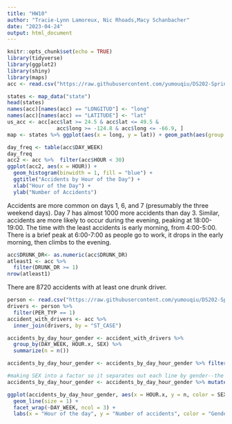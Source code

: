 ```yaml
---
title: "HW10"
author: "Tracie-Lynn Lamoreux, Nic Rhoads,Macy Schanbacher"
date: "2023-04-24"
output: html_document
---
```


```r
knitr::opts_chunk$set(echo = TRUE)
library(tidyverse)
library(ggplot2)
library(shiny)
library(maps)
acc <- read.csv("https://raw.githubusercontent.com/yumouqiu/DS202-Spring2023/main/Practice/data/fars2016/accident.csv", stringsAsFactors = FALSE)
```

```r
states <- map_data("state")
head(states)
names(acc)[names(acc) == "LONGITUD"] <- "long"
names(acc)[names(acc) == "LATITUDE"] <- "lat"
us_acc <- acc[acc$lat >= 24.5 & acc$lat <= 49.5 & 
                acc$long >= -124.8 & acc$long <= -66.9, ]
map <- states %>% ggplot(aes(x = long, y = lat)) + geom_path(aes(group = group)) + geom_point(data = us_acc, aes(x=long, y = lat))
```


```r
day_freq <- table(acc$DAY_WEEK)
day_freq
acc2 <- acc %>%  filter(acc$HOUR < 30) 
ggplot(acc2, aes(x = HOUR)) +
  geom_histogram(binwidth = 1, fill = "blue") +
  ggtitle("Accidents by Hour of the Day") +
  xlab("Hour of the Day") +
  ylab("Number of Accidents")
```

Accidents are more common on days 1, 6, and 7 (presumably the three weekend days). Day 7 has almost 1000 more accidents than day 3. Similar, accidents are more likely to occur during the evening, peaking at 18:00-19:00. The time with the least accidents is early morning, from 4:00-5:00. There is a brief peak at 6:00-7:00 as people go to work, it drops in the early morning, then climbs to the evening.

```r
acc$DRUNK_DR<- as.numeric(acc$DRUNK_DR)
atleast1 <- acc %>%
  filter(DRUNK_DR >= 1)
nrow(atleast1)
```

There are 8720 accidents with at least one drunk driver.

```r
person <- read.csv("https://raw.githubusercontent.com/yumouqiu/DS202-Spring2023/main/Practice/data/fars2016/person.csv", stringsAsFactors = FALSE)
drivers <- person %>%
  filter(PER_TYP == 1)
accident_with_drivers <- acc %>%
  inner_join(drivers, by = "ST_CASE")
```


```r
accidents_by_day_hour_gender <- accident_with_drivers %>%
  group_by(DAY_WEEK, HOUR.x, SEX) %>%
  summarize(n = n())

accidents_by_day_hour_gender <- accidents_by_day_hour_gender %>% filter(HOUR.x <30)

```

```r
#making SEX into a factor so it separates out each line by gender--the graph was weird, nearly unreadable without doing this
accidents_by_day_hour_gender <- accidents_by_day_hour_gender %>% mutate(SEX = as.factor(SEX))
```


```r

ggplot(accidents_by_day_hour_gender, aes(x = HOUR.x, y = n, color = SEX)) +
  geom_line(size = 1) +
  facet_wrap(~DAY_WEEK, ncol = 3) +
  labs(x = "Hour of the day", y = "Number of accidents", color = "Gender")
```
